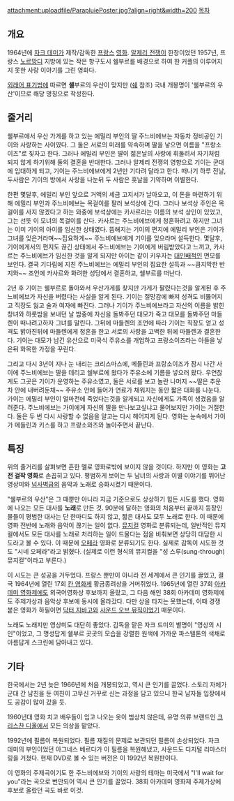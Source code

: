 {{{+1 Les Parapluies De Cherbourg}}}
attachment:uploadfile/ParapluiePoster.jpg?align=right&width=200
[[목차]]

== 개요 ==
1964년에 [[자크 데미]]가 제작/감독한 [[프랑스]] [[영화]]. [[알제리 전쟁]]이 한창이었던 1957년, 프랑스 [[노르망디]] 지방에 있는 작은 항구도시 쉘부르를 배경으로 하여 한 커플의 이루어지지 못한 사랑 이야기를 그린 영화다. 

[[외래어 표기법]]에 따르면 '''셸'''부르의 우산이 맞지만 ([[쉐]] 참조) 국내 개봉명이 '쉘부르의 우산'이므로 해당 명칭으로 작성한다. 

== 줄거리 ==
쉘부르에서 우산 가게를 하고 있는 에밀리 부인의 딸 주느비에브는 자동차 정비공인 기이와 사랑하는 사이였다. 그 둘은 서로의 미래를 약속하며 딸을 낳으면 이름을 "프랑소이즈"로 짖자고 한다. 그러나 에밀리 부인은 딸이 젊은날의 사랑에 휘둘려서 자기처럼 되지 않게 하기위해 둘의 결혼을 반대한다. 그러나 알제리 전쟁의 영향으로 기이는 군대에 입대하게 되고, 기이는 주느비에브에게 2년만 기다려 달라고 한다. 떠나기 하루 전날, 두사람은 기이의 방에서 사랑을 나눈뒤 두 사람은 훗날을 기약하며 이별한다. 

한편 몇달후, 에밀리 부인 앞으로 거액의 세금 고지서가 날아오고, 이 돈을 마련하기 위해 에밀리 부인과 주느비에브는 목걸이를 팔러 보석상에 간다. 그러나 보석상 주인은 목걸이를 사지 않겠다고 하는 와중에 보석상에는 카사르라는 이름의 보석 상인이 있었고, 그는 선뜻 이 모녀의 목걸이를 산다. 카사르는 주느비에브에게 청혼하려고 하지만 그녀는 이미 기이의 아이를 임신한 상태였다. 뜸해지는 기이의 편지에 에밀리 부인은 기이가 그녀를 잊은거라며~~집요하게~~ 주느비에브에게 기이를 잊으라며 설득한다. 몇달후, 기이에게서의 편지도 끊긴 상태에서 주느비에브는 기이에게 버림받았다고 느끼고, 카사르는 주느비에브가 임신한 것을 알게 되지만 아이는 같이 키우자는 [[대인배]]적인 면모를 보인다. 결국 기다림에 지친 주느비에브는 에밀리 부인의 집요한 설득과 ~~큼지막한 반지와~~ 조언에 카사르와 화려한 성당에서 결혼하고, 쉘부르를 떠난다.

2년 후 기이는 쉘부르로 돌아와서 우산가게를 찾지만 가게가 팔렸다는것을 알게된 후 주느비에브가 자신을 버렸다는 사실을 알게 된다. 기이는 절망감에 빠져 성격도 비뚫어지고 직장도 잃고 술과 여자에 빠진다. 그러나 기이가 주느비에브라고 자신의 이름을 밝힌 창녀와 하룻밤을 보내던 날 밤중에 자신을 돌봐주던 대모가 죽고 대모를 돌봐주던 마들렌이 떠나려고하자 그녀를 말린다. 그뒤에 마들렌의 조언에 따라 기이는 직장도 얻고 성격도 밝아진뒤에 마들렌에게 청혼을 한고 서로의 사랑을 고백한 뒤에 마들렌과 결혼한다. 기이는 대모가 남긴 유산으로 미국식 주유소를 개업하고 프랑소이즈라는 아들을 낳은뒤 화목한 가정을 꾸린다.

그리고 다시 3년이 지나 눈 내리는 크리스마스에, 메들린과 프랑소이즈가 잠시 나간 사이에 주느비에브는 딸을 데리고 쉘부르에 왔다가 주유소에 기름을 넣으러 왔다. 우연찮게도 그곳은 기이가 운영하는 주유소였고, 둘은 서로를 보고 놀란 나머지 ~~딸은 추운 차 안에 내버려둔채~~ 주유소 안에 들어가 연료가 채워지는 동안 짧은 대화를 나눈다. 가이는 에밀리 부인이 얼마전에 죽었다는것을 알게되고 자신에게도 가족이 생겼음을 알려준다. 주느비에브는 가이에게 자신의 딸을 만나보고싶냐고 물어보지만 가이는 거절한다. 둘은 두 번 다시 사랑할 수 없음을 알고는 다시 헤어지게 된다. 영화는 눈속에서 가이가 메들린과 키스를 하고 프랑소와즈와 놀아주면서 끝난다.

== 특징 ==
위의 줄거리를 살펴보면 흔한 멜로 영화로밖에 보이지 않을 것이다. 하지만 이 영화는 '''고전 걸작 영화'''로 손꼽히고 있다. 평범하게 보이는 두 남녀의 사랑과 이별 이야기를 뛰어난 영상미와 [[넘사벽]]급의 음악과 노래로 승화시켰기 때문이다.

"쉘부르의 우산"은 그 때뿐만 아니라 지금 기준으로도 상상하기 힘든 시도를 했다. 영화에 나오는 모든 대사를 '''노래'''로 만든 것. 90분에 달하는 영화의 처음부터 끝까지 등장인물들이 평범한 대사는 단 한마디도 하지 않고, 짧은 대사도 모두 노래로 한다. 이 때문에 영화 전반에 노래와 음악이 끊기는 일이 없다. [[뮤지컬]] 영화로 분류되는데, 일반적인 뮤지컬에서도 모든 대사를 노래로 처리하는 일이 드물다는 점을 비춰보면 상당히 대담한 시도라고 볼 수 있다. 이 때문에 [[오페라]] 영화로 분류되기도 한다. 실제로 감독이 시도한 것도 "시네 오페라"라고 밝혔다. (실제로 이런 형식의 뮤지컬을 "성 스루(sung-through) 뮤지컬"이라고 부른다.)
 
이 시도는 큰 성공을 거두었다. 프랑스 뿐만이 아니라 전 세계에서 큰 인기를 끌었고, 결국 1964년에 열린 17회 [[칸 영화제]] 황금종려상을 거머쥐었다. 1965년에 열린 37회 [[아카데미 영화제]]에도 외국어영화상 후보까지 올랐고, 그 다음 해인 38회 아카데미 영화제에도 주제가상과 음악상 후보에 동시에 올라갔다. 다만 상을 타지는 못했는데, 이때 경쟁 붙은 영화가 하필이면 [[닥터 지바고]]와 [[사운드 오브 뮤직]]이었기 때문이다. 

노래도 노래지만 영상미도 대단히 좋았다. 감독을 맡은 자크 드미의 별명이 "영상의 시인"이었고, 그 명성답게 쉘부르 곳곳의 모습을 강렬한 원색에 가까운 파스텔톤의 색채로 아름답게 스크린에 담아내고 있다.

== 기타 ==
한국에서는 2년 늦은 1966년에 처음 개봉되었고, 역시 큰 인기를 끌었다. 스토리 자체가 군대 간 남친을 둔 여친이 고무신 거꾸로 신는 과정을 담고 있으니 한국 남자들 입장에서도 공감이 많이 갔을 듯. 

1960년대 영화 치고 배우들이 입고 나오는 옷이 범상치 않은데, 유명 의류 브랜드인 [[크리스찬 디올]]에서 모든 의상을 맡았다. 

1992년에 필름이 복원되었다. 필름 재질의 문제로 보관되던 필름이 손상되었다. 자크 데미의 부인이었던 아그네스 베르다가 이 필름을 복원해냈고, 사운드도 디지털 리마스터링을 거쳤다. 현재 DVD로 볼 수 있는 버전은 이 1992년 복원판이다.

이 영화의 주제곡이기도 한 주느비에브와 기이의 사랑의 테마는 미국에서 "I'll wait for you"라는 곡으로 번안되어 역시 큰 인기를 끌었다. 38회 아카데미 영화제 주제가상에 후보로 올랐던 곡도 바로 이것.
